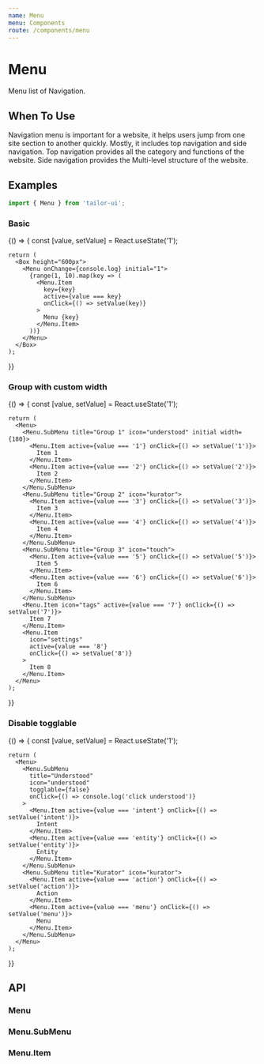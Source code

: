 ```yaml
---
name: Menu
menu: Components
route: /components/menu
---
```





# Menu

Menu list of Navigation.

## When To Use

Navigation menu is important for a website, it helps users jump from one site section to another quickly. Mostly, it includes top navigation and side navigation. Top navigation provides all the category and functions of the website. Side navigation provides the Multi-level structure of the website.

## Examples

```js
import { Menu } from 'tailor-ui';
```

### Basic

<Playground>
  {() => {
    const [value, setValue] = React.useState('1');

    return (
      <Box height="600px">
        <Menu onChange={console.log} initial="1">
          {range(1, 10).map(key => (
            <Menu.Item
              key={key}
              active={value === key}
              onClick={() => setValue(key)}
            >
              Menu {key}
            </Menu.Item>
          ))}
        </Menu>
      </Box>
    );

}}

</Playground>

### Group with custom width

<Playground>
  {() => {
    const [value, setValue] = React.useState('1');

    return (
      <Menu>
        <Menu.SubMenu title="Group 1" icon="understood" initial width={180}>
          <Menu.Item active={value === '1'} onClick={() => setValue('1')}>
            Item 1
          </Menu.Item>
          <Menu.Item active={value === '2'} onClick={() => setValue('2')}>
            Item 2
          </Menu.Item>
        </Menu.SubMenu>
        <Menu.SubMenu title="Group 2" icon="kurator">
          <Menu.Item active={value === '3'} onClick={() => setValue('3')}>
            Item 3
          </Menu.Item>
          <Menu.Item active={value === '4'} onClick={() => setValue('4')}>
            Item 4
          </Menu.Item>
        </Menu.SubMenu>
        <Menu.SubMenu title="Group 3" icon="touch">
          <Menu.Item active={value === '5'} onClick={() => setValue('5')}>
            Item 5
          </Menu.Item>
          <Menu.Item active={value === '6'} onClick={() => setValue('6')}>
            Item 6
          </Menu.Item>
        </Menu.SubMenu>
        <Menu.Item icon="tags" active={value === '7'} onClick={() => setValue('7')}>
          Item 7
        </Menu.Item>
        <Menu.Item
          icon="settings"
          active={value === '8'}
          onClick={() => setValue('8')}
        >
          Item 8
        </Menu.Item>
      </Menu>
    );

}}

</Playground>

### Disable togglable

<Playground>
  {() => {
    const [value, setValue] = React.useState('1');

    return (
      <Menu>
        <Menu.SubMenu
          title="Understood"
          icon="understood"
          togglable={false}
          onClick={() => console.log('click understood')}
        >
          <Menu.Item active={value === 'intent'} onClick={() => setValue('intent')}>
            Intent
          </Menu.Item>
          <Menu.Item active={value === 'entity'} onClick={() => setValue('entity')}>
            Entity
          </Menu.Item>
        </Menu.SubMenu>
        <Menu.SubMenu title="Kurator" icon="kurator">
          <Menu.Item active={value === 'action'} onClick={() => setValue('action')}>
            Action
          </Menu.Item>
          <Menu.Item active={value === 'menu'} onClick={() => setValue('menu')}>
            Menu
          </Menu.Item>
        </Menu.SubMenu>
      </Menu>
    );

}}

</Playground>

## API

### Menu

<PropsTable of={Menu} />

### Menu.SubMenu

<PropsTable of={SubMenu} />

### Menu.Item

<PropsTable of={Item} />
